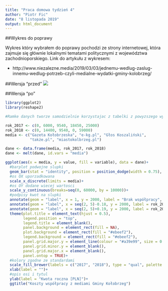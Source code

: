 ```yaml
---
title: "Praca domowa tydzień 4"
author: "Piotr Fic"
date: "8 listopada 2019"
output: html_document
---
```


##Wykres do poprawy

Wykres który wybrałem do poprawy pochodzi ze strony internetowej, która zajmuje się głównie lokalnymi tematami
politycznymi z województwa zachodnioporskiego. Link do artykułu z wykresem:

- http://www.niezalezne.media/2019/03/03/jednemu-wedlug-zaslug-innemu-wedlug-potrzeb-czyli-medialne-wydatki-gminy-kolobrzeg/

##Wersja "przed"
![](wykres.png)

##Wersja "po"
```r
library(ggplot2)
library(reshape2)

#Ramke danych tworze samodzielnie korzystajac z tabelki z powyzszego wykresu

rok_2017 <- c(0, 6000, 9540, 18450, 25000)
rok_2018 <- c(0, 14400, 9540, 0, 59000)
media <- c("Gazeta Kołobrzeska", "e-kg.pl", "Głos Koszaliński",
           "także.pl", "miastokolbrzeg.pl")

dane <- data.frame(media, rok_2017, rok_2018)
dane <- melt(dane, id.vars = "media")

ggplot(aes(x = media, y = value, fill = variable), data = dane)+
  #barplot podwojne slupki
  geom_bar(stat = "identity", position = position_dodge(width = 0.75), width = 0.7) +
  #os OX uporzadkowana
  scale_x_discrete(limits = media)+
  #os OY dodane wiecej wartosci
  scale_y_continuous(breaks=seq(0, 60000, by = 10000))+
  #podpisy kwot na slupki
  annotate(geom = "label", x = 1, y = 2000, label = "Brak współpracy", size = 3)+
  annotate(geom = "label", x = seq(2, 5)-0.18, y = 2000, label = rok_2017[-1], size = 3)+
  annotate(geom = "label", x = seq(2, 5)+0.19, y = 2000, label = rok_2018[-1], size = 3)+
  theme(plot.title = element_text(hjust = 0.5),
        legend.position = "top",
        legend.title = element_blank(),
        panel.background = element_rect(fill = NA),
        plot.background = element_rect(fill = "#ebeef2"),
        legend.background = element_rect(fill = "#ebeef2"),
        panel.grid.major.y = element_line(colour = "#a39e99", size = 0.3),
        panel.grid.minor.y = element_blank(),
        panel.grid.major.x = element_blank(),
        panel.ontop = TRUE)+
  #kolory zgodne ze standardami
  scale_fill_brewer(labels = c("2017", "2018"), type = "qual", palette = 2)+
  xlab(label = "")+
  #opis osi i tytul
  ylab(label = "Kwota roczna [PLN]")+
  ggtitle("Koszty współpracy z mediami Gminy Kołobrzeg")
```

